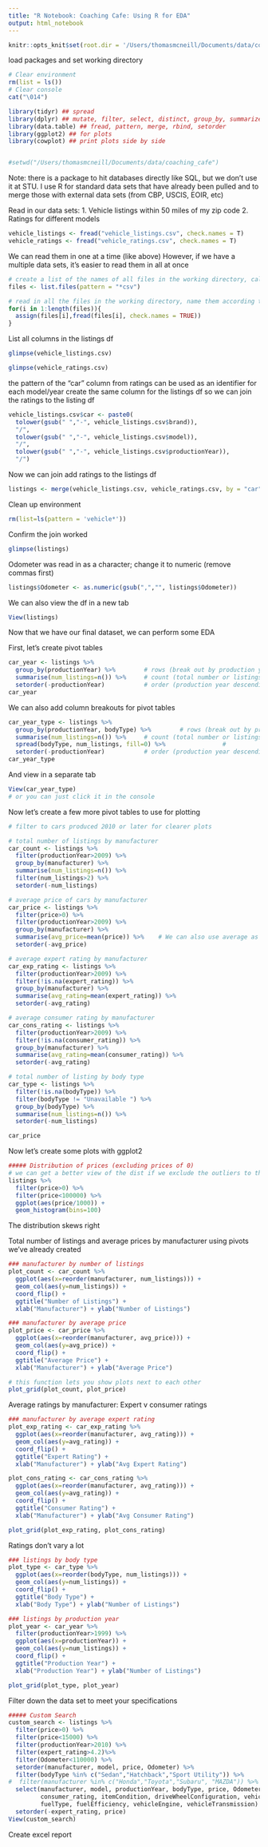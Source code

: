 ```yaml
---
title: "R Notebook: Coaching Cafe: Using R for EDA"
output: html_notebook
---
```


```r
knitr::opts_knit$set(root.dir = '/Users/thomasmcneill/Documents/data/coaching_cafe')
```

load packages and set working directory

```r
# Clear environment
rm(list = ls())
# Clear console
cat("\014")

library(tidyr) ## spread
library(dplyr) ## mutate, filter, select, distinct, group_by, summarize
library(data.table) ## fread, pattern, merge, rbind, setorder
library(ggplot2) ## for plots
library(cowplot) ## print plots side by side


#setwd("/Users/thomasmcneill/Documents/data/coaching_cafe")
```
Note: there is a package to hit databases directly like SQL, but we don't use it at STU. I use R for standard data sets that have already been pulled and to merge those with external data sets (from CBP, USCIS, EOIR, etc)


Read in our data sets: 
1. Vehicle listings within 50 miles of my zip code 
2. Ratings for different models
```r
vehicle_listings <- fread("vehicle_listings.csv", check.names = T)
vehicle_ratings <- fread("vehicle_ratings.csv", check.names = T)
```

We can read them in one at a time (like above)
However, if we have a multiple data sets, it's easier to read them in all at once
```r
# create a list of the names of all files in the working directory, call the list "files"
files <- list.files(pattern = "*csv")

# read in all the files in the working directory, name them according to their filenames
for(i in 1:length(files)){
  assign(files[i],fread(files[i], check.names = TRUE))
}
```

List all columns in the listings df
```r
glimpse(vehicle_listings.csv)
```

```r
glimpse(vehicle_ratings.csv)
```

the pattern of the "car" column from ratings can be used as an identifier for each model/year
create the same column for the listings df so we can join the ratings to the listing df
```r
vehicle_listings.csv$car <- paste0(
  tolower(gsub(" ","-", vehicle_listings.csv$brand)),
  "/",
  tolower(gsub(" ","-", vehicle_listings.csv$model)),
  "/",
  tolower(gsub(" ","-", vehicle_listings.csv$productionYear)),
  "/")
```

Now we can join add ratings to the listings df
```r
listings <- merge(vehicle_listings.csv, vehicle_ratings.csv, by = "car", all.x = TRUE)
```

Clean up environment
```r
rm(list=ls(pattern = 'vehicle*'))
```

Confirm the join worked
```r
glimpse(listings)
```

Odometer was read in as a character; change it to numeric (remove commas first)
```r
listings$Odometer <- as.numeric(gsub(",","", listings$Odometer))
```

We can also view the df in a new tab
```r
View(listings)
```

Now that we have our final dataset, we can perform some EDA

First, let's create pivot tables
```r
car_year <- listings %>%
  group_by(productionYear) %>%        # rows (break out by production year)
  summarise(num_listings=n()) %>%     # count (total number or listings)
  setorder(-productionYear)           # order (production year descending)
car_year
```

We can also add column breakouts for pivot tables
```r
car_year_type <- listings %>%
  group_by(productionYear, bodyType) %>%        # rows (break out by production year)
  summarise(num_listings=n()) %>%     # count (total number or listings)
  spread(bodyType, num_listings, fill=0) %>%                # 
  setorder(-productionYear)           # order (production year descending)
car_year_type
```

And view in a separate tab
```r
View(car_year_type)
# or you can just click it in the console
```

Now let's create a few more pivot tables to use for plotting
```r
# filter to cars produced 2010 or later for clearer plots

# total number of listings by manufacturer
car_count <- listings %>%
  filter(productionYear>2009) %>%
  group_by(manufacturer) %>%
  summarise(num_listings=n()) %>%
  filter(num_listings>2) %>%
  setorder(-num_listings)

# average price of cars by manufacturer
car_price <- listings %>%
  filter(price>0) %>%
  filter(productionYear>2009) %>%
  group_by(manufacturer) %>%
  summarise(avg_price=mean(price)) %>%    # We can also use average as the pivot count instead of total listings
  setorder(-avg_price)

# average expert rating by manufacturer
car_exp_rating <- listings %>%
  filter(productionYear>2009) %>%
  filter(!is.na(expert_rating)) %>%
  group_by(manufacturer) %>%
  summarise(avg_rating=mean(expert_rating)) %>%
  setorder(-avg_rating)

# average consumer rating by manufacturer
car_cons_rating <- listings %>%
  filter(productionYear>2009) %>%
  filter(!is.na(consumer_rating)) %>%
  group_by(manufacturer) %>%
  summarise(avg_rating=mean(consumer_rating)) %>%
  setorder(-avg_rating)

# total number of listing by body type
car_type <- listings %>%
  filter(!is.na(bodyType)) %>%
  filter(bodyType != "Unavailable ") %>%
  group_by(bodyType) %>%
  summarise(num_listings=n()) %>%
  setorder(-num_listings)

car_price
```

Now let's create some plots with ggplot2
```r
##### Distribution of prices (excluding prices of 0)
# we can get a better view of the dist if we exclude the outliers to the right
listings %>%
  filter(price>0) %>%
  filter(price<100000) %>%
  ggplot(aes(price/1000)) +
  geom_histogram(bins=100)
```
The distribution skews right

Total number of listings and average prices by manufacturer
using pivots we've already created
```r
### manufacturer by number of listings
plot_count <- car_count %>%
  ggplot(aes(x=reorder(manufacturer, num_listings))) +
  geom_col(aes(y=num_listings)) +
  coord_flip() + 
  ggtitle("Number of Listings") +
  xlab("Manufacturer") + ylab("Number of Listings")

### manufacturer by average price
plot_price <- car_price %>%
  ggplot(aes(x=reorder(manufacturer, avg_price))) +
  geom_col(aes(y=avg_price)) + 
  coord_flip() + 
  ggtitle("Average Price") +
  xlab("Manufacturer") + ylab("Average Price")

# this function lets you show plots next to each other
plot_grid(plot_count, plot_price)
```
Average ratings by manufacturer: Expert v consumer ratings
```r
### manufacturer by average expert rating
plot_exp_rating <- car_exp_rating %>%
  ggplot(aes(x=reorder(manufacturer, avg_rating))) +
  geom_col(aes(y=avg_rating)) + 
  coord_flip() + 
  ggtitle("Expert Rating") +
  xlab("Manufacturer") + ylab("Avg Expert Rating")

plot_cons_rating <- car_cons_rating %>%
  ggplot(aes(x=reorder(manufacturer, avg_rating))) +
  geom_col(aes(y=avg_rating)) + 
  coord_flip() + 
  ggtitle("Consumer Rating") +
  xlab("Manufacturer") + ylab("Avg Consumer Rating")

plot_grid(plot_exp_rating, plot_cons_rating)
```
Ratings don't vary a lot

```r
### listings by body type
plot_type <- car_type %>%
  ggplot(aes(x=reorder(bodyType, num_listings))) +
  geom_col(aes(y=num_listings)) + 
  coord_flip() + 
  ggtitle("Body Type") +
  xlab("Body Type") + ylab("Number of Listings")

### listings by production year
plot_year <- car_year %>%
  filter(productionYear>1999) %>%
  ggplot(aes(x=productionYear)) +
  geom_col(aes(y=num_listings)) + 
  coord_flip() + 
  ggtitle("Production Year") +
  xlab("Production Year") + ylab("Number of Listings")

plot_grid(plot_type, plot_year)

```
Filter down the data set to meet your specifications
```r
##### Custom Search
custom_search <- listings %>%
  filter(price>0) %>%
  filter(price<15000) %>%
  filter(productionYear>2010) %>%
  filter(expert_rating>4.2)%>%
  filter(Odometer<110000) %>%
  setorder(manufacturer, model, price, Odometer) %>%
  filter(bodyType %in% c("Sedan","Hatchback","Sport Utility")) %>%
#  filter(manufacturer %in% c("Honda","Toyota","Subaru", "MAZDA")) %>%
  select(manufacturer, model, productionYear, bodyType, price, Odometer, color, expert_rating, 
         consumer_rating, itemCondition, driveWheelConfiguration, vehicleInteriorColor, 
         fuelType, fuelEfficiency, vehicleEngine, vehicleTransmission) %>%
  setorder(-expert_rating, price)
View(custom_search)
```

Create excel report 
```r

```

